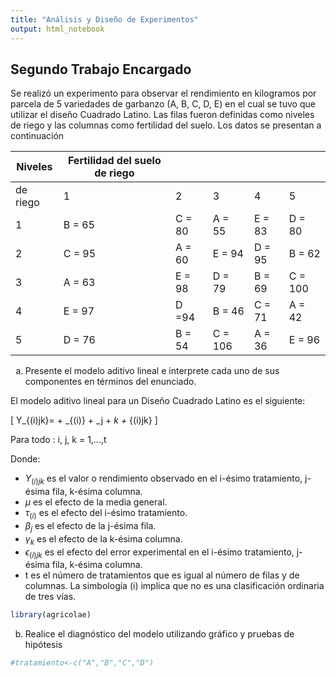 ```yaml
---
title: "Análisis y Diseño de Experimentos" 
output: html_notebook
---
```


## Segundo Trabajo Encargado

Se realizó un experimento para observar el rendimiento en kilogramos por parcela de 5 variedades de garbanzo (A, B, C, D, E) en el cual se tuvo que utilizar el diseño Cuadrado Latino. Las filas fueron definidas como niveles de riego y las columnas como fertilidad del suelo. Los datos se presentan a continuación


Niveles	 |Fertilidad del suelo de riego
---------|-----|-----|-----|-----|-----
de riego |  1  |  2  |  3  |  4  |  5  
1	|B = 65 |C = 80 |A = 55 |E = 83	|D = 80
2	|C = 95	|A = 60	|E = 94	|D = 95	|B = 62
3	|A = 63	|E = 98	|D = 79	|B = 69 |C = 100
4	|E = 97	|D =94	|B = 46	|C = 71 |A = 42
5	|D = 76	|B = 54	|C = 106|A = 36 |E = 96

a. Presente el modelo aditivo lineal e interprete cada uno de sus componentes en términos del enunciado.

El modelo aditivo lineal para un Diseño Cuadrado Latino es el siguiente:

\[  Y_{(i)jk}= \mu + \tau_{(i)} + \beta_j + \gamma_k + \epsilon_{(i)jk} \]   

 Para todo : i, j, k = 1,...,t     

 Donde:

  - $Y_{(i)jk}$ es el valor o rendimiento observado en el i-ésimo tratamiento, j-ésima fila, k-ésima columna.
  - $\mu$ es el efecto de la media general.
  - $\tau_{(i)}$ es el efecto del i-ésimo tratamiento.
  - $\beta_j$ es el efecto de la j-ésima fila.
  - $\gamma_k$ es el efecto de la k-ésima columna.
  - $\epsilon_{(i)jk}$ es el efecto del error experimental en el i-ésimo tratamiento, j-ésima fila, k-ésima columna.
  - t es el número de tratamientos que es igual al número de filas y de columnas.
La simbología (i) implica que no es una clasificación ordinaria de tres vías.

```r
library(agricolae)
```

b. Realice el diagnóstico del modelo utilizando gráfico y pruebas de hipótesis

```r
#tratamiento<-c("A","B","C","D")

```
